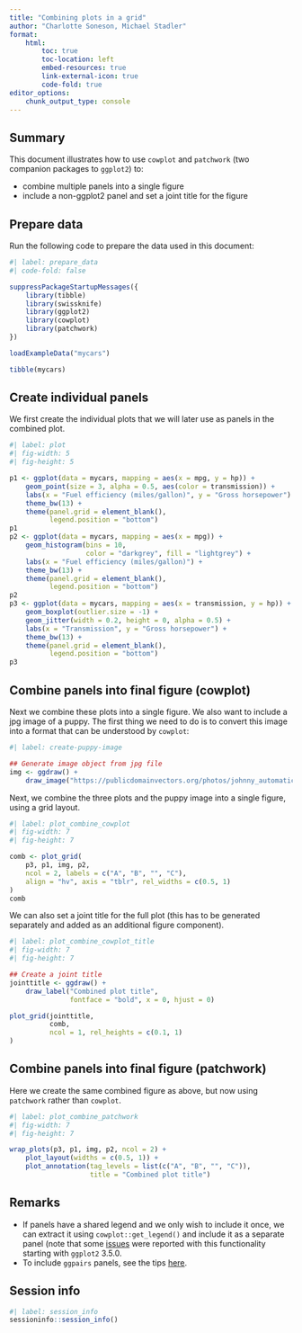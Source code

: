 ```yaml
---
title: "Combining plots in a grid"
author: "Charlotte Soneson, Michael Stadler"
format:
    html:
        toc: true
        toc-location: left
        embed-resources: true
        link-external-icon: true
        code-fold: true
editor_options: 
    chunk_output_type: console
---
```


## Summary

This document illustrates how to use `cowplot` and `patchwork` (two companion 
packages to `ggplot2`) to:

- combine multiple panels into a single figure
- include a non-ggplot2 panel and set a joint title for the figure

## Prepare data

Run the following code to prepare the data used in this document:

```r
#| label: prepare_data
#| code-fold: false

suppressPackageStartupMessages({
    library(tibble)
    library(swissknife)
    library(ggplot2)
    library(cowplot)
    library(patchwork)
})

loadExampleData("mycars")

tibble(mycars)
```

## Create individual panels

We first create the individual plots that we will later use as panels in the 
combined plot. 

```r
#| label: plot
#| fig-width: 5
#| fig-height: 5

p1 <- ggplot(data = mycars, mapping = aes(x = mpg, y = hp)) +
    geom_point(size = 3, alpha = 0.5, aes(color = transmission)) +
    labs(x = "Fuel efficiency (miles/gallon)", y = "Gross horsepower") +
    theme_bw(13) +
    theme(panel.grid = element_blank(),
          legend.position = "bottom")
p1
p2 <- ggplot(data = mycars, mapping = aes(x = mpg)) +
    geom_histogram(bins = 10, 
                   color = "darkgrey", fill = "lightgrey") +
    labs(x = "Fuel efficiency (miles/gallon)") +
    theme_bw(13) +
    theme(panel.grid = element_blank(),
          legend.position = "bottom")
p2
p3 <- ggplot(data = mycars, mapping = aes(x = transmission, y = hp)) + 
    geom_boxplot(outlier.size = -1) + 
    geom_jitter(width = 0.2, height = 0, alpha = 0.5) + 
    labs(x = "Transmission", y = "Gross horsepower") + 
    theme_bw(13) + 
    theme(panel.grid = element_blank(),
          legend.position = "bottom")
p3
```

## Combine panels into final figure (cowplot)

Next we combine these plots into a single figure. We also want to include a 
jpg image of a puppy. The first thing we need to do is to convert this image 
into a format that can be understood by `cowplot`:

```r
#| label: create-puppy-image

## Generate image object from jpg file
img <- ggdraw() + 
    draw_image("https://publicdomainvectors.org/photos/johnny_automatic_puppy.png")
```

Next, we combine the three plots and the puppy image into a single figure, 
using a grid layout. 

```r
#| label: plot_combine_cowplot
#| fig-width: 7
#| fig-height: 7

comb <- plot_grid(
    p3, p1, img, p2, 
    ncol = 2, labels = c("A", "B", "", "C"), 
    align = "hv", axis = "tblr", rel_widths = c(0.5, 1)
)
comb
```

We can also set a joint title for the full plot (this has 
to be generated separately and added as an additional figure component). 

```r
#| label: plot_combine_cowplot_title
#| fig-width: 7
#| fig-height: 7

## Create a joint title
jointtitle <- ggdraw() + 
    draw_label("Combined plot title",
               fontface = "bold", x = 0, hjust = 0)

plot_grid(jointtitle, 
          comb, 
          ncol = 1, rel_heights = c(0.1, 1)
)
```

## Combine panels into final figure (patchwork)

Here we create the same combined figure as above, but now using `patchwork` 
rather than `cowplot`. 

```r
#| label: plot_combine_patchwork
#| fig-width: 7
#| fig-height: 7

wrap_plots(p3, p1, img, p2, ncol = 2) + 
    plot_layout(widths = c(0.5, 1)) + 
    plot_annotation(tag_levels = list(c("A", "B", "", "C")), 
                    title = "Combined plot title")

```

## Remarks

* If panels have a shared legend and we only wish to include it once, we 
can extract it using `cowplot::get_legend()` and include it as a separate 
panel (note that some 
[issues](https://github.com/wilkelab/cowplot/issues/202) were reported with this 
functionality starting with `ggplot2` 3.5.0.
* To include `ggpairs` panels, see the tips [here](https://fmicompbio.github.io/intermediate_ggplot2_FMI2023/intermediate_ggplot2.html#combining-plot-panels).

## Session info

```r
#| label: session_info
sessioninfo::session_info()
```
